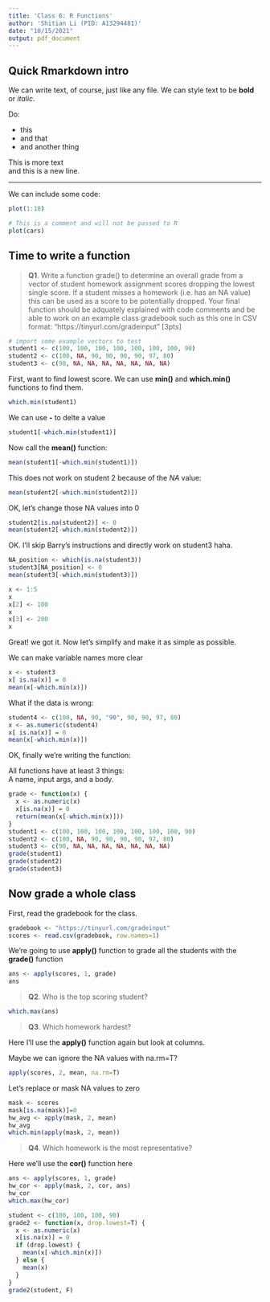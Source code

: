 ```yaml
---
title: 'Class 6: R Functions'
author: 'Shitian Li (PID: A13294481)'
date: "10/15/2021"
output: pdf_document
---
```


## Quick Rmarkdown intro

We can write text, of course, just like any file. We can style text to be **bold** or *italic*. 

Do: 

- this
- and that
- and another thing

This is more text  
and this is a new line.

---

We can include some code:

```r
plot(1:10)
```

```r
# This is a comment and will not be passed to R
plot(cars)
```


## Time to write a function

> **Q1**. Write a function grade() to determine an overall grade from a vector of student homework assignment scores dropping the lowest single score. If a student misses a homework (i.e. has an NA value) this can be used as a score to be potentially dropped. Your final function should be adquately explained with code comments and be able to work on an example class gradebook such as this one in CSV format: “https://tinyurl.com/gradeinput” [3pts]

```r
# import some example vectors to test
student1 <- c(100, 100, 100, 100, 100, 100, 100, 90) 
student2 <- c(100, NA, 90, 90, 90, 90, 97, 80) 
student3 <- c(90, NA, NA, NA, NA, NA, NA, NA)
```

First, want to find lowest score. We can use **min()** and **which.min()** functions to find them. 
```r
which.min(student1)
```

We can use **-** to delte a value
```r
student1[-which.min(student1)]
```

Now call the **mean()** function: 
```r
mean(student1[-which.min(student1)])
```

This does not work on student 2 because of the *NA* value: 
```r
mean(student2[-which.min(student2)])
```
OK, let's change those NA values into 0
```r
student2[is.na(student2)] <- 0
mean(student2[-which.min(student2)])
```

OK. I'll skip Barry's instructions and directly work on student3 haha. 
```r
NA_position <- which(is.na(student3))
student3[NA_position] <- 0
mean(student3[-which.min(student3)])
```

```r
x <- 1:5
x
x[2] <- 100
x
x[3] <- 200
x
```

Great! we got it. Now let's simplify and make it as simple as possible. 

We can make variable names more clear

```r
x <- student3
x[ is.na(x)] = 0
mean(x[-which.min(x)])

```

What if the data is wrong: 
```r
student4 <- c(100, NA, 90, "90", 90, 90, 97, 80)
x <- as.numeric(student4)
x[ is.na(x)] = 0
mean(x[-which.min(x)])
```



OK, finally we're writing the function: 

All functions have at least 3 things:  
A name, input args, and a body.
```r
grade <- function(x) {
  x <- as.numeric(x)
  x[is.na(x)] = 0
  return(mean(x[-which.min(x)]))
}
student1 <- c(100, 100, 100, 100, 100, 100, 100, 90) 
student2 <- c(100, NA, 90, 90, 90, 90, 97, 80) 
student3 <- c(90, NA, NA, NA, NA, NA, NA, NA)
grade(student1)
grade(student2)
grade(student3)
```

## Now grade a whole class

First, read the gradebook for the class. 

```r
gradebook <- "https://tinyurl.com/gradeinput"
scores <- read.csv(gradebook, row.names=1)
```


We're going to use **apply()** function to grade all the students with the **grade()** function
```r
ans <- apply(scores, 1, grade)
ans
```

> **Q2**. Who is the top scoring student? 

```r
which.max(ans)
```

> **Q3**. Which homework hardest? 

Here I'll use the **apply()** function again but look at columns. 

Maybe we can ignore the NA values with na.rm=T? 
```r
apply(scores, 2, mean, na.rm=T)
```

Let's replace or mask NA values to zero
```r
mask <- scores
mask[is.na(mask)]=0
hw_avg <- apply(mask, 2, mean)
hw_avg
which.min(apply(mask, 2, mean))
```

> **Q4**. Which homework is the most representative?

Here we'll use the **cor()** function here
```r
ans <- apply(scores, 1, grade)
hw_cor <- apply(mask, 2, cor, ans)
hw_cor
which.max(hw_cor)
```

```r
student <- c(100, 100, 100, 90)
grade2 <- function(x, drop.lowest=T) {
  x <- as.numeric(x)
  x[is.na(x)] = 0
  if (drop.lowest) {
    mean(x[-which.min(x)])
  } else {
    mean(x)
  }
}
grade2(student, F)
```


